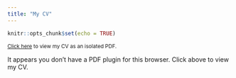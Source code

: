 ```yaml
---
title: "My CV"
---
```


```r
knitr::opts_chunk$set(echo = TRUE)
```

<p class="lead">
 <small> <a href="assets/CV/JiaxianShen_CV.pdf">Click here</a> to
  view my CV as an isolated PDF.</small>
</p>
<object data="assets/CV/JiaxianShen_CV.pdf" type="application/pdf" width="100%" height="800px"> 
  <p>It appears you don't have a PDF plugin for this browser. Click above to view my CV.</p>  
</object>